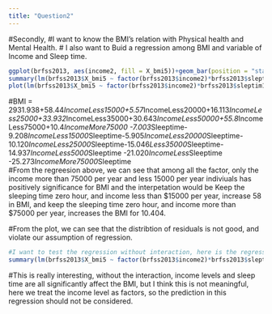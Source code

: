 ```yaml
---
title: "Question2"
---
```

#Secondly, 
#I want to know the BMI’s relation with  Physical health and Mental Health. 
# I also want to Buid a regression among BMI and variable of Income and Sleep time.


```r
ggplot(brfss2013, aes(income2, fill = X_bmi5))+geom_bar(position = "stack")
summary(lm(brfss2013$X_bmi5 ~ factor(brfss2013$income2)*brfss2013$sleptim1))
plot(lm(brfss2013$X_bmi5 ~ factor(brfss2013$income2)*brfss2013$sleptim1))
```


#BMI = 2931.938+58.44*IncomeLess15000+5.57*IncomeLess20000+16.113*IncomeLess25000+33.932*IncomeLess35000+30.643*IncomeLess50000+55.8*IncomeLess75000+10.4*IncomeMore75000 -7.003*Sleeptime-9.208*IncomeLess15000*Sleeptime-5.905*IncomeLess20000*Sleeptime-10.120*IncomeLess25000*Sleeptime-15.046*Less35000*Sleeptime-14.937*IncomeLess5000*Sleeptime -21.020*IncomeLess*Sleeptime -25.273*IncomeMore75000*Sleeptime                           
#From the regreesion above, we can see that among all the factor, only the income more than 75000 per year and less 15000 per year indiviuals has positively significance for BMI and the interpetation would be Keep the sleeping time zero hour, and income less than $15000 per year, increase 58 in BMI, and keep the sleeping time zero hour, and income more than $75000 per year, increases the BMI for 10.404.

#From the plot, we can see that the distribtion of residuals is not good, and violate our assumption of regression.
```r
#I want to test the regression without interaction, here is the regression
summary(lm(brfss2013$X_bmi5 ~ factor(brfss2013$income2)*brfss2013$sleptim1))
```
#This is really interesting, without the interaction, income levels and sleep time are all significantly affect the BMI, but I think this is not meaningful, here we treat the income level as factors, so the prediction in this regression should not be considered.  

